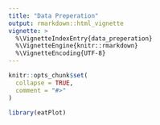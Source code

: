 ```yaml
---
title: "Data Preperation"
output: rmarkdown::html_vignette
vignette: >
  %\VignetteIndexEntry{data_preperation}
  %\VignetteEngine{knitr::rmarkdown}
  %\VignetteEncoding{UTF-8}
---
```


```r
knitr::opts_chunk$set(
  collapse = TRUE,
  comment = "#>"
)
```

```r
library(eatPlot)
```
